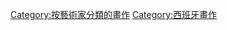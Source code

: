 {{DEFAULTSORT:Greco, El}}
<!-- Mostly worked in and associated with Spain -->
{{Commons cat|El Greco}}

[[Category:按藝術家分類的畫作|Category:按藝術家分類的畫作]]
[[Category:西班牙畫作|Category:西班牙畫作]]